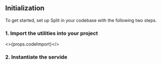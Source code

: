 
## Initialization

To get started, set up Split in your codebase with the following two steps.

### 1. Import the utilities into your project

<>{props.codeImport}</>

### 2. Instantiate the servide

<InitiateNewClient sdk='service' sdkKeyDetails={props.sdkKeyDetails} codeInitiate={props.codeInitiate} notes={props.notes} />